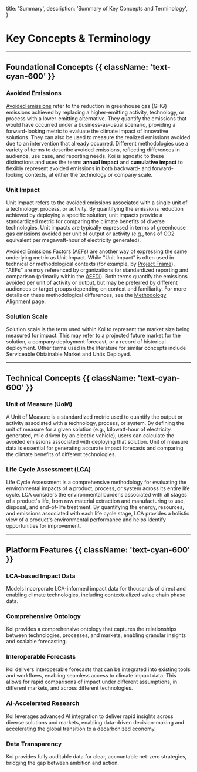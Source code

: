 
  title: 'Summary',
  description: 'Summary of Key Concepts and Terminology',
}

# Key Concepts & Terminology

<PageInformationalData lastModified={lastModified} />

---

## Foundational Concepts {{ className: 'text-cyan-600' }}

### Avoided Emissions

[Avoided emissions](avoided-emissions) refer to the reduction in greenhouse gas (GHG) emissions achieved by replacing a higher-emitting activity, technology, or process with a lower-emitting alternative. They quantify the emissions that would have occurred under a business-as-usual scenario, providing a forward-looking metric to evaluate the climate impact of innovative solutions. They can also be used to measure the realized emissions avoided due to an intervention that already occurred. Different methodologies use a variety of terms to describe avoided emissions, reflecting differences in audience, use case, and reporting needs. Koi is agnostic to these distinctions and uses the terms **annual impact** and **cumulative impact** to flexibly represent avoided emissions in both backward- and forward-looking contexts, at either the technology or company scale.

### Unit Impact

Unit Impact refers to the avoided emissions associated with a single unit of a technology, process, or activity. By quantifying the emissions reduction achieved by deploying a specific solution, unit impacts provide a standardized metric for comparing the climate benefits of diverse technologies. Unit impacts are typically expressed in terms of greenhouse gas emissions avoided per unit of output or activity (e.g., tons of CO2 equivalent per megawatt-hour of electricity generated).

Avoided Emissions Factors (AEFs) are another way of expressing the same underlying metric as Unit Impact. While "Unit Impact" is often used in technical or methodological contexts (for example, by <a href="/docs/data-and-methodology/methodology-alignment">Project Frame</a>), "AEFs" are may referenced by organizations for standardized reporting and comparison (primarily within the <a href="/docs/data-and-methodology/methodology-alignment">AEFDi</a>). Both terms quantify the emissions avoided per unit of activity or output, but may be preferred by different audiences or target groups depending on context and familiarity. For more details on these methodological differences, see the <a href="/docs/data-and-methodology/methodology-alignment">Methodology Alignment</a> page.

### Solution Scale

Solution scale is the term used within Koi to represent the market size being measured for impact. This may refer to a projected future market for the solution, a company deployment forecast, or a record of historical deployment. Other terms used in the literature for similar concepts include Serviceable Obtainable Market and Units Deployed.

---

## Technical Concepts {{ className: 'text-cyan-600' }}

### Unit of Measure (UoM)

A Unit of Measure is a standardized metric used to quantify the output or activity associated with a technology, process, or system. By defining the unit of measure for a given solution (e.g., kilowatt-hour of electricity generated, mile driven by an electric vehicle), users can calculate the avoided emissions associated with deploying that solution. Unit of measure data is essential for generating accurate impact forecasts and comparing the climate benefits of different technologies.

### Life Cycle Assessment (LCA)

Life Cycle Assessment is a comprehensive methodology for evaluating the environmental impacts of a product, process, or system across its entire life cycle. LCA considers the environmental burdens associated with all stages of a product's life, from raw material extraction and manufacturing to use, disposal, and end-of-life treatment. By quantifying the energy, resources, and emissions associated with each life cycle stage, LCA provides a holistic view of a product's environmental performance and helps identify opportunities for improvement.

---

## Platform Features {{ className: 'text-cyan-600' }}

### LCA-based Impact Data

Models incorporate LCA-informed impact data for thousands of direct and enabling climate technologies, including contextualized value chain phase data.

### Comprehensive Ontology

Koi provides a comprehensive ontology that captures the relationships between technologies, processes, and markets, enabling granular insights and scalable forecasting.

### Interoperable Forecasts

Koi delivers interoperable forecasts that can be integrated into existing tools and workflows, enabling seamless access to climate impact data. This allows for rapid comparisons of impact under different assumptions, in different markets, and across different technologies.

### AI-Accelerated Research

Koi leverages advanced AI integration to deliver rapid insights across diverse solutions and markets, enabling data-driven decision-making and accelerating the global transition to a decarbonized economy.

### Data Transparency

Koi provides fully auditable data for clear, accountable net-zero strategies, bridging the gap between ambition and action.
